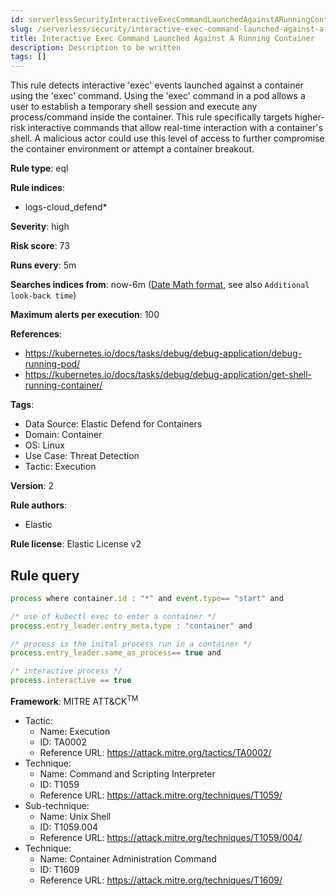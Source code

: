 ```yaml
---
id: serverlessSecurityInteractiveExecCommandLaunchedAgainstARunningContainer
slug: /serverless/security/interactive-exec-command-launched-against-a-running-container
title: Interactive Exec Command Launched Against A Running Container
description: Description to be written
tags: []
---
```


<div id="interactive-exec-command-launched-against-a-running-container"></div>

This rule detects interactive 'exec' events launched against a container using the 'exec' command. Using the 'exec' command in a pod allows a user to establish a temporary shell session and execute any process/command inside the container. This rule specifically targets higher-risk interactive commands that allow real-time interaction with a container's shell. A malicious actor could use this level of access to further compromise the container environment or attempt a container breakout.

**Rule type**: eql

**Rule indices**: 

* logs-cloud_defend*

**Severity**: high

**Risk score**: 73

**Runs every**: 5m

**Searches indices from**: now-6m ([Date Math format](((ref))/common-options.html#date-math), see also <DocLink id="serverlessSecurityRulesUiCreate" section="set-the-rules-schedule">`Additional look-back time`</DocLink>)

**Maximum alerts per execution**: 100

**References**: 

* https://kubernetes.io/docs/tasks/debug/debug-application/debug-running-pod/
* https://kubernetes.io/docs/tasks/debug/debug-application/get-shell-running-container/

**Tags**: 

* Data Source: Elastic Defend for Containers
* Domain: Container
* OS: Linux
* Use Case: Threat Detection
* Tactic: Execution

**Version**: 2

**Rule authors**: 

* Elastic

**Rule license**: Elastic License v2

## Rule query

```js
process where container.id : "*" and event.type== "start" and 

/* use of kubectl exec to enter a container */
process.entry_leader.entry_meta.type : "container" and 

/* process is the inital process run in a container */
process.entry_leader.same_as_process== true and

/* interactive process */
process.interactive == true

```

**Framework**: MITRE ATT&CK<sup>TM</sup>

* Tactic:
    * Name: Execution
    * ID: TA0002
    * Reference URL: https://attack.mitre.org/tactics/TA0002/
* Technique:
    * Name: Command and Scripting Interpreter
    * ID: T1059
    * Reference URL: https://attack.mitre.org/techniques/T1059/
* Sub-technique:
    * Name: Unix Shell
    * ID: T1059.004
    * Reference URL: https://attack.mitre.org/techniques/T1059/004/
* Technique:
    * Name: Container Administration Command
    * ID: T1609
    * Reference URL: https://attack.mitre.org/techniques/T1609/

